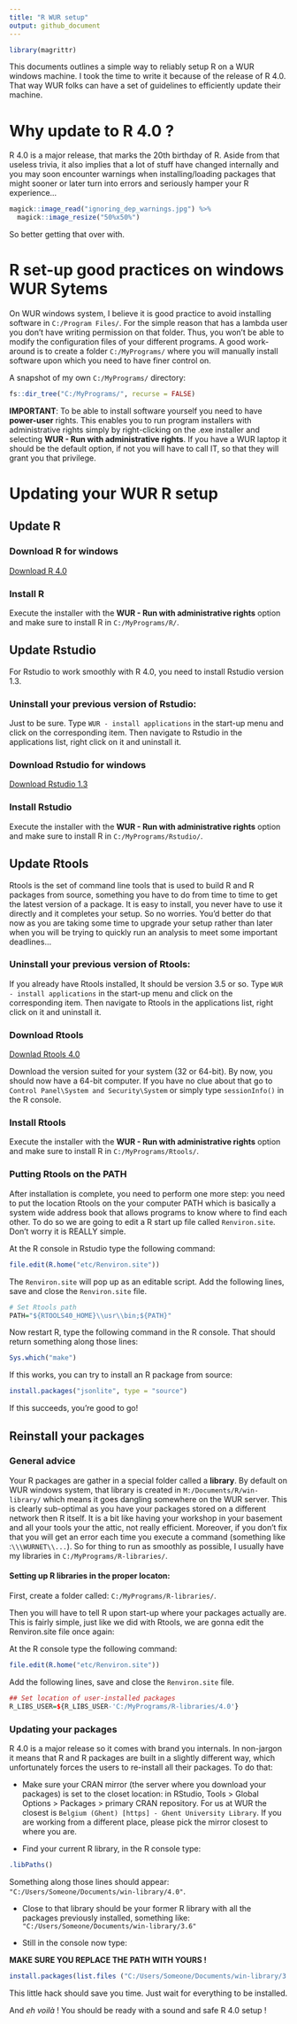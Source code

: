 ```yaml
---
title: "R WUR setup"
output: github_document
---
```


```r
library(magrittr)
```


This documents outlines a simple way to reliably setup R on a WUR windows machine. I took the time to write it because of the release of R 4.0. That way WUR folks can have a set of guidelines to efficiently update their machine.

# Why update to R 4.0 ?

R 4.0 is a major release, that marks the 20th birthday of R. Aside from that useless trivia, it also implies that a lot of stuff have changed internally and you may soon encounter warnings when installing/loading packages that might sooner or later turn into errors and seriously hamper your R experience... 

```r
magick::image_read("ignoring_dep_warnings.jpg") %>%
  magick::image_resize("50%x50%")
```

So better getting that over with.

# R set-up good practices on windows WUR Sytems

On WUR windows system, I believe it is good practice to avoid installing software in `C:/Program Files/`.
For the simple reason that has a lambda user you don't have writing permission on that folder. Thus, you won't be able to modify the configuration files of your different programs. A good work-around is to create a folder `C:/MyPrograms/` where you will manually install software upon which you need to have finer control on. 

A snapshot of my own `C:/MyPrograms/` directory:

```r
fs::dir_tree("C:/MyPrograms/", recurse = FALSE)
```

__IMPORTANT__: To be able to install software yourself you need to have __power-user__ rights. This enables you to run program installers with administrative rights simply by right-clicking on the .exe installer and selecting __WUR - Run with administrative rights__. If you have a WUR laptop it should be the default option, if not you will have to call IT, so that they will grant you that privilege.

# Updating your WUR R setup

## Update R

### Download R for windows

[Download R 4.0](https://cran.r-project.org/bin/windows/base/)

### Install R

Execute the installer with the __WUR - Run with administrative rights__ option and make sure to install R in `C:/MyPrograms/R/`.



## Update Rstudio

For Rstudio to work smoothly with R 4.0, you need to install Rstudio version 1.3.


### Uninstall your previous version of Rstudio:

Just to be sure. Type `WUR - install applications` in the start-up menu and click on the corresponding item. Then navigate to Rstudio in the applications list, right click on it and uninstall it.

### Download Rstudio for windows

[Download Rstudio 1.3](https://rstudio.com/products/rstudio/download/#download)

### Install Rstudio

Execute the installer with the __WUR - Run with administrative rights__ option and make sure to install R in `C:/MyPrograms/Rstudio/`.



## Update Rtools

Rtools is the set of command line tools that is used to build R and R packages from source, something you have to do from time to time to get the latest version of a package. It is easy to install, you never have to use it directly and it completes your setup. So no worries. You'd better do that now as you are taking some time to upgrade your setup rather than later when you will be trying to quickly run an analysis to meet some important deadlines...

### Uninstall your previous version of Rtools:

If you already have Rtools installed, It should be version 3.5 or so. Type `WUR - install applications` in the start-up menu and click on the corresponding item. Then navigate to Rtools in the applications list, right click on it and uninstall it.


### Download Rtools

[Downlad Rtools 4.0](https://cran.r-project.org/bin/windows/Rtools/)

Download the version suited for your system (32 or 64-bit). By now, you should now have a 64-bit computer.
If you have no clue about that go to `Control Panel\System and Security\System` or simply type `sessionInfo()` in the R console.

### Install Rtools

Execute the installer with the __WUR - Run with administrative rights__ option and make sure to install R in `C:/MyPrograms/Rtools/`.

### Putting Rtools on the PATH

After installation is complete, you need to perform one more step: you need to put the location Rtools on the your computer PATH which is basically a system wide address book that allows programs to know where to find each other.
To do so we are going to edit a R start up file called `Renviron.site`. Don't worry it is REALLY simple.

At the R console in Rstudio type the following command:

```r
file.edit(R.home("etc/Renviron.site"))
```

The `Renviron.site` will pop up as an editable script. Add the following lines, save and close the `Renviron.site` file.

```r
# Set Rtools path
PATH="${RTOOLS40_HOME}\\usr\\bin;${PATH}"
```

Now restart R, type the following command in the R console. That should return something along those lines:

```r
Sys.which("make")
```

If this works, you can try to install an R package from source:

```r
install.packages("jsonlite", type = "source")
```

If this succeeds, you’re good to go!


## Reinstall your packages

### General advice

Your R packages are gather in a special folder called a __library__. By default on  WUR windows system, that library is created in `M:/Documents/R/win-library/` which means it goes dangling somewhere on the WUR server. This is clearly sub-optimal as you have your packages stored on a different network then R itself. It is a bit like having your workshop in your basement and all your tools your the attic, not really efficient. Moreover, if you don't fix that you will get an error each time you execute a command (something like :`\\\WURNET\\...`).
So for thing to run as smoothly as possible, I usually have my libraries in `C:/MyPrograms/R-libraries/`.

#### Setting up R libraries in the proper locaton:

First, create a folder called: `C:/MyPrograms/R-libraries/`.

Then you will have to tell R upon start-up where your packages actually are. This is fairly simple, just like we did with Rtools, we are gonna edit the Renviron.site file once again:

At the R console type the following command:

```r
file.edit(R.home("etc/Renviron.site"))
```

Add the following lines, save and close the `Renviron.site` file.

```r
## Set location of user-installed packages
R_LIBS_USER=${R_LIBS_USER-'C:/MyPrograms/R-libraries/4.0'}
```


### Updating your packages

R 4.0 is a major release so it comes with brand you internals. In non-jargon it means that R and R packages are built in a slightly different way, which unfortunately forces the users to re-install all their packages. To do that:

*	Make sure your CRAN mirror (the server where you download your packages) is set to the closet location: in RStudio, Tools > Global Options > Packages > primary CRAN repository. For us at WUR the closest is `Belgium (Ghent) [https] - Ghent University Library`. If you are working from a different place, please pick the mirror closest to where you are.

*	Find your current R library, in the R console type:

```r
.libPaths()
```

Something along those lines should appear: `"C:/Users/Someone/Documents/win-library/4.0"`.

*	Close to that library should be your former R library with all the packages previously installed, something like: `"C:/Users/Someone/Documents/win-library/3.6"`

*	Still in the console now type: 

__MAKE SURE YOU REPLACE THE PATH WITH YOURS !__

```r
install.packages(list.files ("C:/Users/Someone/Documents/win-library/3.6")) 
```

This little hack should save you time. Just wait for everything to be installed.


And _eh voilà_ ! You should be ready with a sound and safe R 4.0 setup !


